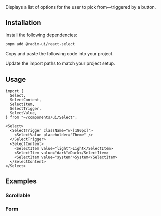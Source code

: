 
<Title>Select</Title>
<Description>Displays a list of options for the user to pick from—triggered by a button.</Description>
<ComponentPreview id="select" />

## Installation
<Steps>

<StepTitle>Install the following dependencies:</StepTitle>
<StepContent>
```bash
pnpm add @radix-ui/react-select
```
</StepContent>

<StepTitle>Copy and paste the following code into your project.</StepTitle>
<StepContent>
<FileSource id="select" />
</StepContent>

<StepTitle>Update the import paths to match your project setup.</StepTitle>

</Steps>

## Usage
```tsx
import {
  Select,
  SelectContent,
  SelectItem,
  SelectTrigger,
  SelectValue,
} from "~/components/ui/Select";
```
```tsx
<Select>
  <SelectTrigger className="w-[180px]">
    <SelectValue placeholder="Theme" />
  </SelectTrigger>
  <SelectContent>
    <SelectItem value="light">Light</SelectItem>
    <SelectItem value="dark">Dark</SelectItem>
    <SelectItem value="system">System</SelectItem>
  </SelectContent>
</Select>
```

## Examples

### Scrollable
<ComponentPreview id="selectScrollable" />

### Form
<ComponentPreview id="selectForm" />

<Footer previousLabel="Scroll Area" previousHref="/docs/components/primitives/scroll-area" nextLabel="Separator" nextHref="/docs/components/primitives/separator" />
